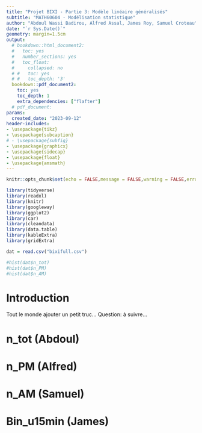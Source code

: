 ```yaml
---
title: "Projet BIXI - Partie 3: Modèle linéaire généralisés"
subtitle: "MATH60604 - Modélisation statistique"
author: "Abdoul Wassi Badirou, Alfred Assal, James Roy, Samuel Croteau"
date: "`r Sys.Date()`"
geometry: margin=1.5cm
output:
  # bookdown::html_document2:
  #   toc: yes
  #   number_sections: yes
  #   toc_float:
  #     collapsed: no
  # #   toc: yes
  # #   toc_depth: '3'
  bookdown::pdf_document2:
    toc: yes
    toc_depth: 1
    extra_dependencies: ["flafter"]
  # pdf_document:
params:
  created_date: "2023-09-12"
header-includes:
- \usepackage{tikz}
- \usepackage{subcaption}
# - \usepackage{subfig}
- \usepackage{graphicx}
- \usepackage{sidecap}
- \usepackage{float}
- \usepackage{amsmath}
---
```


```r
knitr::opts_chunk$set(echo = FALSE,message = FALSE,warning = FALSE,error = TRUE, fig.pos = "H")
```

```r
library(tidyverse)
library(readxl)
library(knitr)
library(googleway)
library(ggplot2)
library(car)
library(cleandata)
library(data.table)
library(kableExtra)
library(gridExtra)
```


```r
dat = read.csv("bixifull.csv")

#hist(dat$n_tot)
#hist(dat$n_PM)
#hist(dat$n_AM)

```

# Introduction
Tout le monde ajouter un petit truc...
Question: à suivre...



# n_tot (Abdoul)

# n_PM (Alfred)

# n_AM (Samuel)

# Bin_u15min (James)



